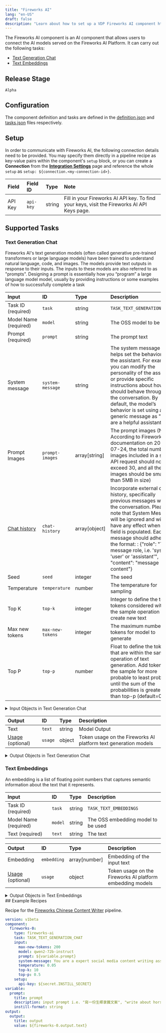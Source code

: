 ```yaml
---
title: "Fireworks AI"
lang: "en-US"
draft: false
description: "Learn about how to set up a VDP Fireworks AI component https://github.com/instill-ai/instill-core"
---
```


The Fireworks AI component is an AI component that allows users to connect the AI models served on the Fireworks AI Platform.
It can carry out the following tasks:
- [Text Generation Chat](#text-generation-chat)
- [Text Embeddings](#text-embeddings)

## Release Stage

`Alpha`

## Configuration

The component definition and tasks are defined in the [definition.json](https://github.com/instill-ai/component/blob/main/ai/fireworksai/v0/config/definition.json) and [tasks.json](https://github.com/instill-ai/component/blob/main/ai/fireworksai/v0/config/tasks.json) files respectively.

## Setup


In order to communicate with Fireworks AI, the following connection details need to be
provided. You may specify them directly in a pipeline recipe as key-value pairs
within the component's `setup` block, or you can create a **Connection** from
the [**Integration Settings**](https://www.instill.tech/docs/vdp/integration)
page and reference the whole `setup` as `setup:
${connection.<my-connection-id>}`.

| Field | Field ID | Type | Note |
| :--- | :--- | :--- | :--- |
| API Key | `api-key` | string | Fill in your Fireworks AI API key. To find your keys, visit the Fireworks AI API Keys page.  |




## Supported Tasks

### Text Generation Chat

Fireworks AI's text generation models (often called generative pre-trained transformers or large language models) have been trained to understand natural language, code, and images. The models provide text outputs in response to their inputs. The inputs to these models are also referred to as "prompts". Designing a prompt is essentially how you “program” a large language model model, usually by providing instructions or some examples of how to successfully complete a task

| Input | ID | Type | Description |
| :--- | :--- | :--- | :--- |
| Task ID (required) | `task` | string | `TASK_TEXT_GENERATION_CHAT` |
| Model Name (required) | `model` | string | The OSS model to be used |
| Prompt (required) | `prompt` | string | The prompt text |
| System message | `system-message` | string | The system message helps set the behavior of the assistant. For example, you can modify the personality of the assistant or provide specific instructions about how it should behave throughout the conversation. By default, the model’s behavior is set using a generic message as "You are a helpful assistant." |
| Prompt Images | `prompt-images` | array[string] | The prompt images (Note: According to Fireworks AI documentation on 2024-07-24, the total number of images included in a single API request should not exceed 30, and all the images should be smaller than 5MB in size) |
| [Chat history](#text-generation-chat-chat-history) | `chat-history` | array[object] | Incorporate external chat history, specifically previous messages within the conversation. Please note that System Message will be ignored and will not have any effect when this field is populated. Each message should adhere to the format: : \{"role": "The message role, i.e. 'system', 'user' or 'assistant'", "content": "message content"\} |
| Seed | `seed` | integer | The seed |
| Temperature | `temperature` | number | The temperature for sampling |
| Top K | `top-k` | integer | Integer to define the top tokens considered within the sample operation to create new text |
| Max new tokens | `max-new-tokens` | integer | The maximum number of tokens for model to generate |
| Top P | `top-p` | number | Float to define the tokens that are within the sample operation of text generation. Add tokens in the sample for more probable to least probable until the sum of the probabilities is greater than top-p (default=0.5) |

<details>
<summary> Input Objects in Text Generation Chat</summary>

<h4 id="text-generation-chat-chat-history">Chat History</h4>

Incorporate external chat history, specifically previous messages within the conversation. Please note that System Message will be ignored and will not have any effect when this field is populated. Each message should adhere to the format: : \{"role": "The message role, i.e. 'system', 'user' or 'assistant'", "content": "message content"\}

| Field | Field ID | Type | Note |
| :--- | :--- | :--- | :--- |
| [Content](#text-generation-chat-content) | `content` | array | The message content  |
| Role | `role` | string | The message role, i.e. 'system', 'user' or 'assistant'  |
<h4 id="text-generation-chat-content">Content</h4>

The message content

| Field | Field ID | Type | Note |
| :--- | :--- | :--- | :--- |
| [Image URL](#text-generation-chat-image-url) | `image-url` | object | The image URL  |
| Text | `text` | string | The text content.  |
| Type | `type` | string | The type of the content part.  <br/><details><summary><strong>Enum values</strong></summary><ul><li>`text`</li><li>`image_url`</li></ul></details>  |
<h4 id="text-generation-chat-image-url">Image Url</h4>

The image URL

| Field | Field ID | Type | Note |
| :--- | :--- | :--- | :--- |
| URL | `url` | string | Either a URL of the image or the base64 encoded image data.  |
</details>



| Output | ID | Type | Description |
| :--- | :--- | :--- | :--- |
| Text | `text` | string | Model Output |
| [Usage](#text-generation-chat-usage) (optional) | `usage` | object | Token usage on the Fireworks AI platform text generation models |

<details>
<summary> Output Objects in Text Generation Chat</summary>

<h4 id="text-generation-chat-usage">Usage</h4>

| Field | Field ID | Type | Note |
| :--- | :--- | :--- | :--- |
| Input Tokens | `input-tokens` | number | The input tokens used by Fireworks AI models |
| Output Tokens | `output-tokens` | number | The output tokens generated by Fireworks AI models |
</details>

### Text Embeddings

An embedding is a list of floating point numbers that captures semantic information about the text that it represents.

| Input | ID | Type | Description |
| :--- | :--- | :--- | :--- |
| Task ID (required) | `task` | string | `TASK_TEXT_EMBEDDINGS` |
| Model Name (required) | `model` | string | The OSS embedding model to be used |
| Text (required) | `text` | string | The text |





| Output | ID | Type | Description |
| :--- | :--- | :--- | :--- |
| Embedding | `embedding` | array[number] | Embedding of the input text |
| [Usage](#text-embeddings-usage) (optional) | `usage` | object | Token usage on the Fireworks AI platform embedding models |

<details>
<summary> Output Objects in Text Embeddings</summary>

<h4 id="text-embeddings-usage">Usage</h4>

| Field | Field ID | Type | Note |
| :--- | :--- | :--- | :--- |
| Token Count | `tokens` | number | The token count used by Fireworks AI models |
</details>
## Example Recipes

Recipe for the [Fireworks Chinese Content Writer](https://instill.tech/instill-ai/pipelines/fireworks-chinese-content-writer/playground) pipeline.

```yaml
version: v1beta
component:
  fireworks-0:
    type: fireworks-ai
    task: TASK_TEXT_GENERATION_CHAT
    input:
      max-new-tokens: 200
      model: qwen2-72b-instruct
      prompt: ${variable.prompt}
      system-message: You are a expert social media content writing assistant. Output the result in chinese for 小紅書.
      temperature: 0.05
      top-k: 10
      top-p: 0.5
    setup:
      api-key: ${secret.INSTILL_SECRET}
variable:
  prompt:
    title: prompt
    description: input prompt i.e. "寫一份生椰拿鐵文案", "write about horses"
    instill-format: string
output:
  output:
    title: output
    value: ${fireworks-0.output.text}
```
